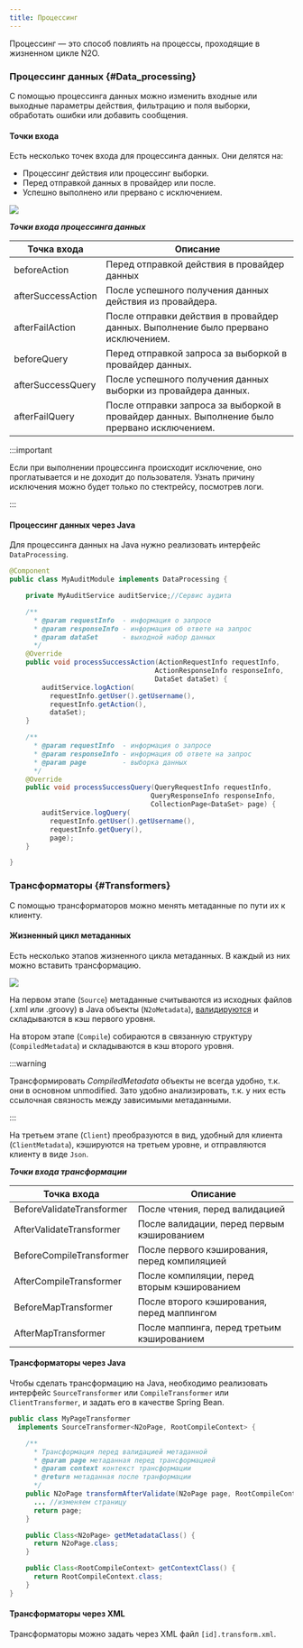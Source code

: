 ---
title: Процессинг
---

Процессинг — это способ повлиять на процессы, проходящие в жизненном цикле N2O.

### Процессинг данных {#Data_processing}

С помощью процессинга данных можно изменить входные или выходные параметры действия, фильтрацию и поля выборки, обработать ошибки или добавить сообщения.

#### Точки входа

Есть несколько точек входа для процессинга данных.
Они делятся на:

- Процессинг действия или процессинг выборки.
- Перед отправкой данных в провайдер или после.
- Успешно выполнено или прервано с исключением.

![](./images/processing-fa5c9.png)

__*Точки входа процессинга данных*__

|Точка входа       |Описание                                                                                    |
|------------------|--------------------------------------------------------------------------------------------|
|beforeAction      |Перед отправкой действия в провайдер данных                                                 |
|afterSuccessAction|После успешного получения данных действия из провайдера.                                    |
|afterFailAction   |После отправки действия в провайдер данных. Выполнение было прервано исключением.           |
|beforeQuery       |Перед отправкой запроса за выборкой в провайдер данных.                                     |
|afterSuccessQuery |После успешного получения данных выборки из провайдера данных.                              |
|afterFailQuery    |После отправки запроса за выборкой в провайдер данных. Выполнение было прервано исключением.|

:::important

Если при выполнении процессинга происходит исключение, оно проглатывается и не доходит до пользователя.
Узнать причину исключения можно будет только по стектрейсу, посмотрев логи.

:::

#### Процессинг данных через Java

Для процессинга данных на Java нужно реализовать интерфейс `DataProcessing`.

```java title="Аудит действия и выборки на Java"
@Component
public class MyAuditModule implements DataProcessing {

    private MyAuditService auditService;//Сервис аудита

    /**
      * @param requestInfo  - информация о запросе
      * @param responseInfo - информация об ответе на запрос
      * @param dataSet      - выходной набор данных
      */
    @Override
    public void processSuccessAction(ActionRequestInfo requestInfo,
                                    ActionResponseInfo responseInfo,
                                    DataSet dataSet) {
        auditService.logAction(
          requestInfo.getUser().getUsername(),
          requestInfo.getAction(),
          dataSet);
    }

    /**
      * @param requestInfo  - информация о запросе
      * @param responseInfo - информация об ответе на запрос
      * @param page         - выборка данных
      */
    @Override
    public void processSuccessQuery(QueryRequestInfo requestInfo,
                                   QueryResponseInfo responseInfo,
                                   CollectionPage<DataSet> page) {
        auditService.logQuery(
          requestInfo.getUser().getUsername(),
          requestInfo.getQuery(),
          page);
    }

}
```

### Трансформаторы {#Transformers}

С помощью трансформаторов можно менять метаданные по пути их к клиенту.

#### Жизненный цикл метаданных

Есть несколько этапов жизненного цикла метаданных.
В каждый из них можно вставить трансформацию.

![](./images/processing-94c18.png)

На первом этапе (`Source`) метаданные считываются из исходных файлов (.xml или .groovy) в Java объекты (`N2oMetadata`), [валидируются](#Validating_configurations) и складываются в кэш первого уровня.

На втором этапе (`Compile`) собираются в связанную структуру (`CompiledMetadata`) и складываются в кэш второго уровня.

:::warning

Трансформировать *CompiledMetadata* объекты не всегда удобно, т.к. они в основном unmodified.
Зато удобно анализировать, т.к. у них есть ссылочная связность между зависимыми метаданными.

:::

На третьем этапе (`Client`) преобразуются в вид, удобный для клиента (`ClientMetadata`), кэшируются на третьем уровне, и отправляются клиенту в виде `Json`.

__*Точки входа трансформации*__

|Точка входа              |Описание                                    |
|-------------------------|--------------------------------------------|
|BeforeValidateTransformer|После чтения, перед валидацией              |
|AfterValidateTransformer |После валидации, перед первым кэшированием  |
|BeforeCompileTransformer |После первого кэширования, перед компиляцией|
|AfterCompileTransformer  |После компиляции, перед вторым кэшированием |
|BeforeMapTransformer     |После второго кэширования, перед маппингом  |
|AfterMapTransformer      |После маппинга, перед третьим кэшированием  |

#### Трансформаторы через Java

Чтобы сделать трансформацию на Java, необходимо реализовать интерфейс `SourceTransformer` или `CompileTransformer` или
`ClientTransformer`, и задать его в качестве Spring Bean.

```java title="Трансформация действий в процессинге"
public class MyPageTransformer
  implements SourceTransformer<N2oPage, RootCompileContext> {

    /**
      * Трансформация перед валидацией метаданной
      * @param page метаданная перед трансформацией
      * @param context контекст трансформации
      * @return метаданная после транформации
      */
    public N2oPage transformAfterValidate(N2oPage page, RootCompileContext context) {
      ... //изменяем страницу
      return page;
    }

    public Class<N2oPage> getMetadataClass() {
      return N2oPage.class;
    }

    public Class<RootCompileContext> getContextClass() {
      return RootCompileContext.class;
    }
}
```

#### Трансформаторы через XML

Трансформаторы можно задать через XML файл `[id].transform.xml`.
